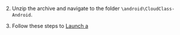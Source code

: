 <PlatformWrapper platform="android">

2. Unzip the archive and navigate to the folder `\android\CloudClass-Android`.

3. Follow these steps to [Launch a <Vg k="FC" />](./get-started/#launch-a-flexible-classroom)

</PlatformWrapper>